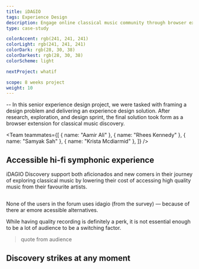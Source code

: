 ```yaml
---
title: iDAGIO
tags: Experience Design
description: Engage online classical music community through browser extension
type: case-study

colorAccent: rgb(241, 241, 241)
colorLight: rgb(241, 241, 241)
colorDark: rgb(28, 30, 38)
colorDarkest: rgb(28, 30, 38)
colorScheme: light

nextProject: whatif

scope: 8 weeks project
weight: 10
---
```


<FullImage src="/project-assets/idagio/intro.jpg" width={1920} height={1435} />

-- In this senior experience design project, we were tasked with framing a design problem and delivering an experience design solution. After research, exploration, and design sprint, the final solution took form as a browser extension for classical music discovery.

<Team
  teammates={[
    { name: "Aamir Ali" },
    { name: "Rhees Kennedy" },
    { name: "Samyak Sah" },
    { name: "Krista Mcdiarmid" },
  ]}
/>

## Accessible hi-fi symphonic experience

iDAGIO Discovery support both aficionados and new comers in their journey of exploring classical music by lowering their cost of accessing high quality music from their favourite artists.

##

None of the users in the forum uses idagio (from the survey) — because of there ar emore acessible alternatives.

While having quality recording is definitely a perk, it is not essential enough to be a lot of audience to be a switching factor.

> quote from audience

## Discovery strikes at any moment
